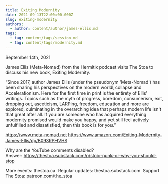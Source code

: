 ```yaml
---
title: Exiting Modernity
date: 2021-09-13T22:00:00.000Z
slug: exiting-modernity
authors:
  - author: content/author/james-ellis.md
tags:
  - tag: content/tags/session.md
  - tag: content/tags/modernity.md
---
```


September 14th, 2021

James Ellis (Meta-Nomad) from the Hermitix podcast visits The Stoa to discuss his new book, Exiting Modernity.

“Since 2017, author James Ellis (under the pseudonym 'Meta-Nomad') has been sharing his perspectives on the modern world, collapse and Accelerationism. Here for the first time in print is the entirety of Ellis' writings. Topics such as the myth of progress, boredom, consumerism, exit, dropping out, asceticism, LARPing, freedom, education and more are explored, culminating in the overarching idea that perhaps modern life isn't that great after all. If you are someone who has acquired everything modernity promised would make you happy, and yet still feel actively unfulfilled and dissatisfied, then this book is for you.”

https://www.meta-nomad.net
https://www.amazon.com/Exiting-Modernity-James-Ellis/dp/B093RPHVHS

Why are the YouTube comments disabled? Answer: https://thestoa.substack.com/p/stoic-punk-or-why-you-should-stop

More events: thestoa.ca 
Regular updates: thestoa.substack.com 
Support The Stoa: patreon.com/the_stoa
